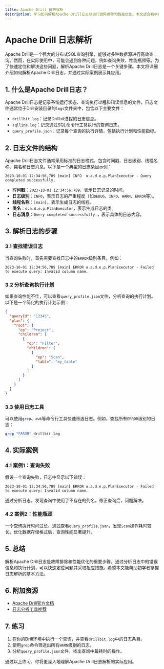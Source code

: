 ```yaml
---
title: Apache Drill 日志解析
description: 学习如何解析Apache Drill日志以进行故障排除和性能优化。本文适合初学者，包含详细的步骤和实际案例。
---
```


# Apache Drill 日志解析

Apache Drill是一个强大的分布式SQL查询引擎，能够对多种数据源进行高效查询。然而，在实际使用中，可能会遇到各种问题，例如查询失败、性能瓶颈等。为了快速定位和解决这些问题，解析Apache Drill日志是一个关键步骤。本文将详细介绍如何解析Apache Drill日志，并通过实际案例展示其应用。

## 1. 什么是Apache Drill日志？

Apache Drill日志是记录系统运行状态、查询执行过程和错误信息的文件。日志文件通常位于Drill安装目录的`logs`文件夹中，包含以下主要文件：

- `drillbit.log`：记录Drillbit进程的日志信息。
- `sqlline.log`：记录通过SQL命令行工具执行的查询日志。
- `query_profile.json`：记录每个查询的执行详情，包括执行计划和性能指标。

## 2. 日志文件的结构

Apache Drill日志文件通常采用标准的日志格式，包含时间戳、日志级别、线程名称、类名和日志消息。以下是一个典型的日志条目示例：

```
2023-10-01 12:34:56,789 [main] INFO  o.a.d.e.p.PlanExecutor - Query completed successfully.
```

- **时间戳**：`2023-10-01 12:34:56,789`，表示日志记录的时间。
- **日志级别**：`INFO`，表示日志的严重程度（如`DEBUG`、`INFO`、`WARN`、`ERROR`等）。
- **线程名称**：`[main]`，表示生成日志的线程。
- **类名**：`o.a.d.e.p.PlanExecutor`，表示生成日志的类。
- **日志消息**：`Query completed successfully.`，表示具体的日志内容。

## 3. 解析日志的步骤

### 3.1 查找错误日志

当查询失败时，首先需要查找日志中的`ERROR`级别条目。例如：

```
2023-10-01 12:34:56,789 [main] ERROR o.a.d.e.p.PlanExecutor - Failed to execute query: Invalid column name.
```

### 3.2 分析查询执行计划

如果查询性能不佳，可以查看`query_profile.json`文件，分析查询的执行计划。以下是一个简化的执行计划示例：

```json
{
  "queryId": "12345",
  "plan": {
    "root": {
      "op": "Project",
      "children": [
        {
          "op": "Filter",
          "children": [
            {
              "op": "Scan",
              "table": "my_table"
            }
          ]
        }
      ]
    }
  }
}
```

### 3.3 使用日志工具

可以使用`grep`、`awk`等命令行工具快速筛选日志。例如，查找所有`ERROR`级别的日志：

```bash
grep "ERROR" drillbit.log
```

## 4. 实际案例

### 4.1 案例1：查询失败

假设一个查询失败，日志中显示以下错误：

```
2023-10-01 12:34:56,789 [main] ERROR o.a.d.e.p.PlanExecutor - Failed to execute query: Invalid column name.
```

通过分析日志，发现查询中使用了不存在的列名。修正查询后，问题解决。

### 4.2 案例2：性能瓶颈

一个查询执行时间过长，通过查看`query_profile.json`，发现`Scan`操作耗时较长。优化数据存储格式后，查询性能显著提升。

## 5. 总结

解析Apache Drill日志是故障排除和性能优化的重要步骤。通过分析日志中的错误信息和执行计划，可以快速定位问题并采取相应措施。希望本文能帮助初学者掌握日志解析的基本方法。

## 6. 附加资源

- [Apache Drill官方文档](https://drill.apache.org/docs/)
- [日志分析工具推荐](https://www.elastic.co/cn/what-is/elk-stack)

## 7. 练习

1. 在你的Drill环境中执行一个查询，并查看`drillbit.log`中的日志条目。
2. 使用`grep`命令筛选出所有`WARN`级别的日志。
3. 分析`query_profile.json`文件，找出查询中最耗时的操作。

通过以上练习，你将更深入地理解Apache Drill日志解析的实际应用。